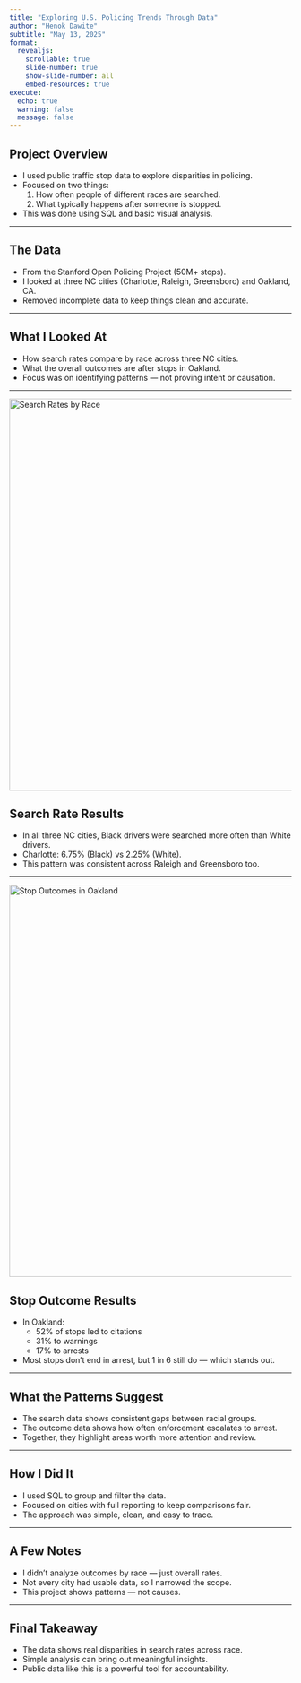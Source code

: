 ```yaml
---
title: "Exploring U.S. Policing Trends Through Data"
author: "Henok Dawite"
subtitle: "May 13, 2025"
format:
  revealjs:
    scrollable: true
    slide-number: true
    show-slide-number: all
    embed-resources: true
execute:
  echo: true
  warning: false
  message: false
---
```


## Project Overview

-   I used public traffic stop data to explore disparities in policing.\
-   Focused on two things:
    1.  How often people of different races are searched.\
    2.  What typically happens after someone is stopped.\
-   This was done using SQL and basic visual analysis.

------------------------------------------------------------------------

## The Data

-   From the Stanford Open Policing Project (50M+ stops).\
-   I looked at three NC cities (Charlotte, Raleigh, Greensboro) and Oakland, CA.\
-   Removed incomplete data to keep things clean and accurate.

------------------------------------------------------------------------

## What I Looked At

-   How search rates compare by race across three NC cities.\
-   What the overall outcomes are after stops in Oakland.\
-   Focus was on identifying patterns — not proving intent or causation.

------------------------------------------------------------------------

<img src="search.png" alt="Search Rates by Race" width="700"/>

## Search Rate Results

-   In all three NC cities, Black drivers were searched more often than White drivers.\
-   Charlotte: 6.75% (Black) vs 2.25% (White).\
-   This pattern was consistent across Raleigh and Greensboro too.

------------------------------------------------------------------------

<img src="outcome.png" alt="Stop Outcomes in Oakland" width="700"/>

## Stop Outcome Results

-   In Oakland:
    -   52% of stops led to citations\
    -   31% to warnings\
    -   17% to arrests\
-   Most stops don’t end in arrest, but 1 in 6 still do — which stands out.

------------------------------------------------------------------------

## What the Patterns Suggest

-   The search data shows consistent gaps between racial groups.\
-   The outcome data shows how often enforcement escalates to arrest.\
-   Together, they highlight areas worth more attention and review.

------------------------------------------------------------------------

## How I Did It

-   I used SQL to group and filter the data.\
-   Focused on cities with full reporting to keep comparisons fair.\
-   The approach was simple, clean, and easy to trace.

------------------------------------------------------------------------

## A Few Notes

-   I didn’t analyze outcomes by race — just overall rates.\
-   Not every city had usable data, so I narrowed the scope.\
-   This project shows patterns — not causes.

------------------------------------------------------------------------

## Final Takeaway

-   The data shows real disparities in search rates across race.\
-   Simple analysis can bring out meaningful insights.\
-   Public data like this is a powerful tool for accountability.
